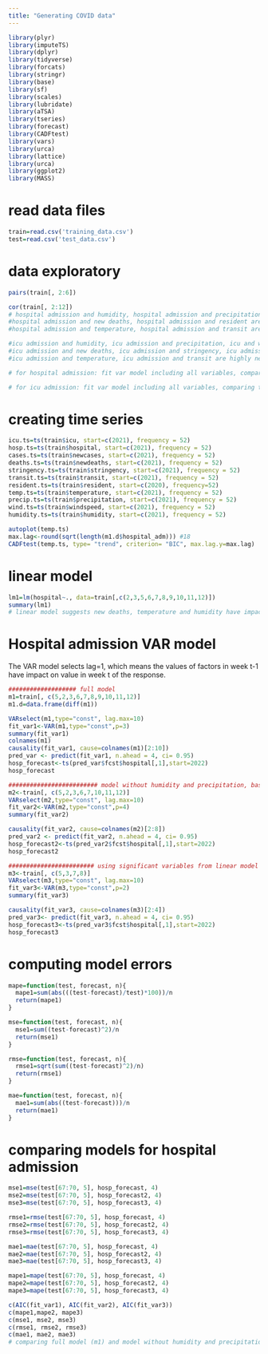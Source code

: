 ```yaml
---
title: "Generating COVID data"
---
```

```r
library(plyr)
library(imputeTS)
library(dplyr)
library(tidyverse)
library(forcats)
library(stringr)
library(base)
library(sf)
library(scales)
library(lubridate)
library(aTSA)
library(tseries)
library(forecast)
library(CADFtest)
library(vars)
library(urca)
library(lattice)
library(urca)
library(ggplot2)
library(MASS)
```

# read data files
```r
train=read.csv('training_data.csv')
test=read.csv('test_data.csv')
```

# data exploratory
```r
pairs(train[, 2:6])

cor(train[, 2:12])
# hospital admission and humidity, hospital admission and precipitation have small correlation less than 0.1
#hospital admission and new deaths, hospital admission and resident are highly positive correlated 
#hospital admission and temperature, hospital admission and transit are highly negative correlated

#icu admission and humidity, icu admission and precipitation, icu and wind speed have small correlation less than 0.1.
#icu admission and new deaths, icu admission and stringency, icu admission and resident are highly positive correlated 
#icu admission and temperature, icu admission and transit are highly negative correlated

# for hospital admission: fit var model including all variables, comparing to the var model without humidity, precipitation.

# for icu admission: fit var model including all variables, comparing to the var model without humidity, precipitation and wind speed.
```

# creating time series
```r
icu.ts=ts(train$icu, start=c(2021), frequency = 52)
hosp.ts=ts(train$hospital, start=c(2021), frequency = 52)
cases.ts=ts(train$newcases, start=c(2021), frequency = 52)
deaths.ts=ts(train$newdeaths, start=c(2021), frequency = 52)
stringency.ts=ts(train$stringency, start=c(2021), frequency = 52)
transit.ts=ts(train$transit, start=c(2021), frequency = 52)
resident.ts=ts(train$resident, start=c(2020), frequency=52)
temp.ts=ts(train$temperature, start=c(2021), frequency = 52)
precip.ts=ts(train$precipitation, start=c(2021), frequency = 52)
wind.ts=ts(train$windspeed, start=c(2021), frequency = 52)
humidity.ts=ts(train$humidity, start=c(2021), frequency = 52)

autoplot(temp.ts)
max.lag<-round(sqrt(length(m1.d$hospital_adm))) #18
CADFtest(temp.ts, type= "trend", criterion= "BIC", max.lag.y=max.lag)
```

# linear model
```r
lm1=lm(hospital~., data=train[,c(2,3,5,6,7,8,9,10,11,12)])
summary(lm1)
# linear model suggests new deaths, temperature and humidity have impact on hospital admission
```

# Hospital admission VAR model
The VAR model selects lag=1, which means the values of factors in week t-1 have impact on value in week t of the response.
```r
################### full model 
m1=train[, c(5,2,3,6,7,8,9,10,11,12)]
m1.d=data.frame(diff(m1))

VARselect(m1,type="const", lag.max=10)
fit_var1<-VAR(m1,type="const",p=3) 
summary(fit_var1)
colnames(m1)
causality(fit_var1, cause=colnames(m1)[2:10])
pred_var <- predict(fit_var1, n.ahead = 4, ci= 0.95)
hosp_forecast<-ts(pred_var$fcst$hospital[,1],start=2022)
hosp_forecast

######################### model without humidity and precipitation, based on the correlation result
m2<-train[, c(5,2,3,6,7,10,11,12)]
VARselect(m2,type="const", lag.max=10)
fit_var2<-VAR(m2,type="const",p=4) 
summary(fit_var2)

causality(fit_var2, cause=colnames(m2)[2:8])
pred_var2 <- predict(fit_var2, n.ahead = 4, ci= 0.95)
hosp_forecast2<-ts(pred_var2$fcst$hospital[,1],start=2022)
hosp_forecast2

######################## using significant variables from linear model
m3<-train[, c(5,3,7,8)]
VARselect(m3,type="const", lag.max=10)
fit_var3<-VAR(m3,type="const",p=2) 
summary(fit_var3)

causality(fit_var3, cause=colnames(m3)[2:4])
pred_var3<- predict(fit_var3, n.ahead = 4, ci= 0.95)
hosp_forecast3<-ts(pred_var3$fcst$hospital[,1],start=2022)
hosp_forecast3
```

# computing model errors
```r
mape=function(test, forecast, n){
  mape1=sum(abs(((test-forecast)/test)*100))/n
  return(mape1)
}

mse=function(test, forecast, n){
  mse1=sum((test-forecast)^2)/n
  return(mse1)
}

rmse=function(test, forecast, n){
  rmse1=sqrt(sum((test-forecast)^2)/n)
  return(rmse1)
}

mae=function(test, forecast, n){
  mae1=sum(abs((test-forecast)))/n
  return(mae1)
}
```

# comparing models for hospital admission
```r
mse1=mse(test[67:70, 5], hosp_forecast, 4)
mse2=mse(test[67:70, 5], hosp_forecast2, 4)
mse3=mse(test[67:70, 5], hosp_forecast3, 4)

rmse1=rmse(test[67:70, 5], hosp_forecast, 4)
rmse2=rmse(test[67:70, 5], hosp_forecast2, 4)
rmse3=rmse(test[67:70, 5], hosp_forecast3, 4)

mae1=mae(test[67:70, 5], hosp_forecast, 4)
mae2=mae(test[67:70, 5], hosp_forecast2, 4)
mae3=mae(test[67:70, 5], hosp_forecast3, 4)

mape1=mape(test[67:70, 5], hosp_forecast, 4)
mape2=mape(test[67:70, 5], hosp_forecast2, 4)
mape3=mape(test[67:70, 5], hosp_forecast3, 4)

c(AIC(fit_var1), AIC(fit_var2), AIC(fit_var3))
c(mape1,mape2, mape3)
c(mse1, mse2, mse3)
c(rmse1, rmse2, rmse3)
c(mae1, mae2, mae3)
# comparing full model (m1) and model without humidity and precipitation (m2), the errors and AIC suggest m2 performs better.
```

